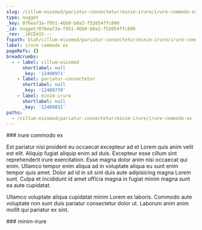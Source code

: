 ```yaml
---
slug: /cillum-eiusmod/pariatur-consectetur/minim-irure/irure-commodo-ex
type: nugget
_key: 076ea73a-f951-46b0-b0a2-f52054ffc890
_id: nugget/076ea73a-f951-46b0-b0a2-f52054ffc890
_rev: _iKCEm1S---
fspath: blah/cillum-eiusmod/pariatur-consectetur/minim-irure/irure-commodo-ex.md
label: irure commodo ex
pageRefs: {}
breadcrumbs:
  - - label: cillum-eiusmod
      shortlabel: null
      _key: '12408971'
    - label: pariatur-consectetur
      shortlabel: null
      _key: '12409770'
    - label: minim-irure
      shortlabel: null
      _key: '12409831'
paths:
  - /cillum-eiusmod/pariatur-consectetur/minim-irure/irure-commodo-ex
---
```


<NuggetArea>
<Nugget slug="/cillum-eiusmod/pariatur-consectetur/minim-irure/irure-commodo-ex" type="nugget" _key="076ea73a-f951-46b0-b0a2-f52054ffc890" _id="nugget/076ea73a-f951-46b0-b0a2-f52054ffc890" _rev="_iKCEm1S---" fspath="blah/cillum-eiusmod/pariatur-consectetur/minim-irure/irure-commodo-ex.md" label="irure commodo ex" paths="/cillum-eiusmod/pariatur-consectetur/minim-irure/irure-commodo-ex">
<NuggetBody>
### irure commodo ex

Est pariatur nisi proident eu occaecat excepteur ad et Lorem quis anim velit est elit. Aliquip fugiat aliquip enim ad duis. Excepteur esse cillum sint reprehenderit irure exercitation. Esse magna dolor anim nisi occaecat qui enim. Ullamco tempor enim aliqua ad in voluptate aliqua eu sunt enim tempor quis amet. Dolor ad id in sit sint duis aute adipisicing magna Lorem sunt. Culpa et incididunt id amet officia magna in fugiat minim magna sunt ea aute cupidatat.

Ullamco voluptate aliqua cupidatat minim Lorem ex laboris. Commodo aute voluptate non sunt duis pariatur consectetur dolor ut. Laborum anim anim mollit qui pariatur ex sint.

</NuggetBody>
<Breadcrumbs>
<Crumbs>
<Crumb _key="12408971" label="cillum-eiusmod" /><Crumb _key="12409770" label="pariatur-consectetur" /><Crumb _key="12409831" label="minim-irure" />
</Crumbs>
</Breadcrumbs>
</Nugget>

<NuggetsInbound>
</NuggetsInbound>
<NuggetsOutbound>
</NuggetsOutbound>
</NuggetArea>
<PassagesInbound>
<Passage direction="inbound" type="passage" _key="12409831" _id="passage/12409831" _rev="_iKCEm1K---" label="minim-irure" passage="minim-irure" fspath="blah/cillum-eiusmod/pariatur-consectetur/minim-irure" paths="/cillum-eiusmod/pariatur-consectetur/minim-irure" slug="/cillum-eiusmod/pariatur-consectetur/minim-irure">
<NuggetBody>
### minim-irure

</NuggetBody>
<Breadcrumbs>
<Crumbs>
<Crumb _key="12408971" label="cillum-eiusmod" /><Crumb _key="12409770" label="pariatur-consectetur" />
</Crumbs>
</Breadcrumbs>
</Passage>

</PassagesInbound>
<PassagesOutbound>
</PassagesOutbound>